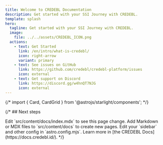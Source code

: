 ```yaml
---
title: Welcome to CREDEBL Documentation
description: Get started with your SSI Journey with CREDEBL.
template: splash
hero:
  tagline: Get started with your SSI Journey with CREDEBL.
  image:
    file: ../../assets/CREDEBL_ICON.png
  actions:
    - text: Get Started
      link: /en/intro/what-is-credebl/
      icon: right-arrow
      variant: primary
    - text: See issues on GitHub
      link: https://github.com/credebl/credebl-platform/issues
      icon: external
    - text: Get support on Discord
      link: https://discord.gg/w4hnQT7NJG
      icon: external
---
```


{/* import { Card, CardGrid } from '@astrojs/starlight/components'; */}

{/* ## Next steps

<CardGrid stagger>
	<Card title="Update content" icon="pencil">
		Edit `src/content/docs/index.mdx` to see this page change.
	</Card>
	<Card title="Add new content" icon="add-document">
		Add Markdown or MDX files to `src/content/docs` to create new pages.
	</Card>
	<Card title="Configure your site" icon="setting">
		Edit your `sidebar` and other config in `astro.config.mjs`.
	</Card>
	<Card title="Read the docs" icon="open-book">
		Learn more in [the CREDEBL Docs](https://docs.credebl.id/).
	</Card>
</CardGrid> */}
